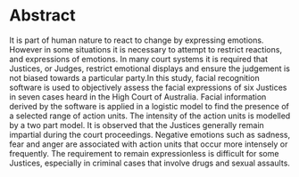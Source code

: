 # Abstract {-}

It is part of human nature to react to change by expressing emotions. However in some situations it is necessary to attempt to restrict reactions, and expressions of emotions. 
In many court systems it is required that Justices, or Judges, restrict emotional displays and ensure the judgement is not biased towards a particular party.In this study, facial recognition software is used to objectively assess the facial expressions of six Justices in seven cases heard in the High Court of Australia. Facial information derived by the software is applied in a logistic model to find the presence of a selected range of action units.  The intensity of the action units is modelled by a two part model. It is observed that the Justices generally remain impartial during the court proceedings. Negative emotions such as sadness, fear and anger are associated with action units that occur more intensely or frequently. The requirement to remain expressionless is difficult for some Justices, especially in criminal cases that involve drugs and sexual assaults.








<!--
The following line is required to re-set page numbering after preliminary material. Do not remove
-->
\clearpage\pagenumbering{arabic}\setcounter{page}{1}
\let\cleardoublepage\clearpage

